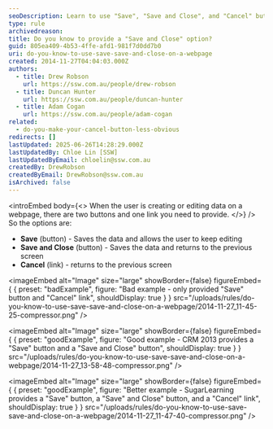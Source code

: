 ```yaml
---
seoDescription: Learn to use "Save", "Save and Close", and "Cancel" buttons effectively on your page to provide a seamless user experience.
type: rule
archivedreason:
title: Do you know to provide a "Save and Close" option?
guid: 805ea409-4b53-4ffe-afd1-981f7d0dd7b0
uri: do-you-know-to-use-save-save-and-close-on-a-webpage
created: 2014-11-27T04:04:03.000Z
authors:
  - title: Drew Robson
    url: https://ssw.com.au/people/drew-robson
  - title: Duncan Hunter
    url: https://ssw.com.au/people/duncan-hunter
  - title: Adam Cogan
    url: https://ssw.com.au/people/adam-cogan
related:
  - do-you-make-your-cancel-button-less-obvious
redirects: []
lastUpdated: 2025-06-26T14:28:29.000Z
lastUpdatedBy: Chloe Lin [SSW]
lastUpdatedByEmail: chloelin@ssw.com.au
createdBy: DrewRobson
createdByEmail: DrewRobson@ssw.com.au
isArchived: false
---
```


<introEmbed
  body={<>
When the user is creating or editing data on a webpage, there are two buttons and one link you need to provide.
  </>}
/>
So the options are:

* **Save** (button) - Saves the data and allows the user to keep editing
* **Save and Close** (button) - Saves the data and returns to the previous screen
* **Cancel** (link) - returns to the previous screen

<imageEmbed
  alt="Image"
  size="large"
  showBorder={false}
  figureEmbed={ {
    preset: "badExample",
    figure: "Bad example - only provided \"Save\" button and \"Cancel\" link",
    shouldDisplay: true
  } }
  src="/uploads/rules/do-you-know-to-use-save-save-and-close-on-a-webpage/2014-11-27_11-45-25-compressor.png"
/>

<imageEmbed
  alt="Image"
  size="large"
  showBorder={false}
  figureEmbed={ {
    preset: "goodExample",
    figure: "Good example - CRM 2013 provides a \"Save\" button and a \"Save and Close\" button",
    shouldDisplay: true
  } }
  src="/uploads/rules/do-you-know-to-use-save-save-and-close-on-a-webpage/2014-11-27_13-58-48-compressor.png"
/>

<imageEmbed
  alt="Image"
  size="large"
  showBorder={false}
  figureEmbed={ {
    preset: "goodExample",
    figure: "Better example - SugarLearning provides a \"Save\" button, a \"Save\" and Close\" button, and a \"Cancel\" link",
    shouldDisplay: true
  } }
  src="/uploads/rules/do-you-know-to-use-save-save-and-close-on-a-webpage/2014-11-27_11-47-40-compressor.png"
/>
